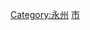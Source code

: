 {{Catnav|頁面分類|...|中国各省行政区划|湖南行政区划|湖南省地级行政区|永州}}

[[Category:永州|Category:永州]]
[[Category:湖南省各市州行政区划|市]]